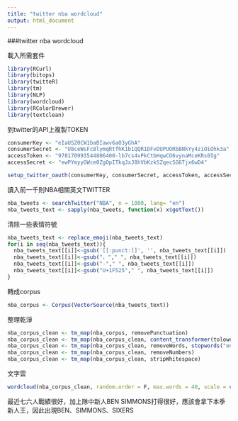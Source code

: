```yaml
---
title: "twitter nba wordcloud"
output: html_document
---
```

###twitter nba wordcloud

載入所需套件
```r
library(RCurl)
library(bitops)
library(twitteR)
library(tm)
library(NLP)
library(wordcloud)
library(RColorBrewer)
library(textclean)
```

到twitter的API上複製TOKEN
```r
consumerKey <- "eIaUSZ0CW1baBIawv6aO3yGhA"
consumerSecret <- "U8ceWsFc8lymqRtfhK1b1QQR1DFvDUPUORbBNkYy4ziOiOhk3a"
accessToken <- "978170993544806400-lb7cs4vPkCtbHqwCO6vynaMceKRs0Ig"
accessSecret <- "ewPYmyyGWce0ZgOpITkqJxJ8hVbKzkSZqecSG6Tjx6wD4"

setup_twitter_oauth(consumerKey, consumerSecret, accessToken, accessSecret)
```

讀入前一千則NBA相關英文TWITTER
```r
nba_tweets <- searchTwitter("NBA", n = 1000, lang= "en")
nba_tweets_text <- sapply(nba_tweets, function(x) x$getText())
```

清除一些表情符號
```r
nba_tweets_text <- replace_emoji(nba_tweets_text)
for(i in seq(nba_tweets_text)){
  nba_tweets_text[[i]]<-gsub('[[:punct:]]', '', nba_tweets_text[[i]])
  nba_tweets_text[[i]]<-gsub("，"," ", nba_tweets_text[[i]])
  nba_tweets_text[[i]]<-gsub("-"," ", nba_tweets_text[[i]])
  nba_tweets_text[[i]]<-gsub("U+1F525"," ", nba_tweets_text[[i]])
}

```

轉成corpus
```r
nba_corpus <- Corpus(VectorSource(nba_tweets_text))
```


整理乾淨
```r
nba_corpus_clean <- tm_map(nba_corpus, removePunctuation)
nba_corpus_clean <- tm_map(nba_corpus_clean, content_transformer(tolower))
nba_corpus_clean <- tm_map(nba_corpus_clean, removeWords, stopwords("english"))
nba_corpus_clean <- tm_map(nba_corpus_clean, removeNumbers)
nba_corpus_clean <- tm_map(nba_corpus_clean, stripWhitespace)
```

文字雲
```r
wordcloud(nba_corpus_clean, random.order = F, max.words = 40, scale = c(8, 0.5), colors = rainbow(50))
```

最近七六人戰績很好，加上隊中新人BEN SIMMONS打得很好，應該會拿下本季新人王，因此出現BEN、SIMMONS、SIXERS